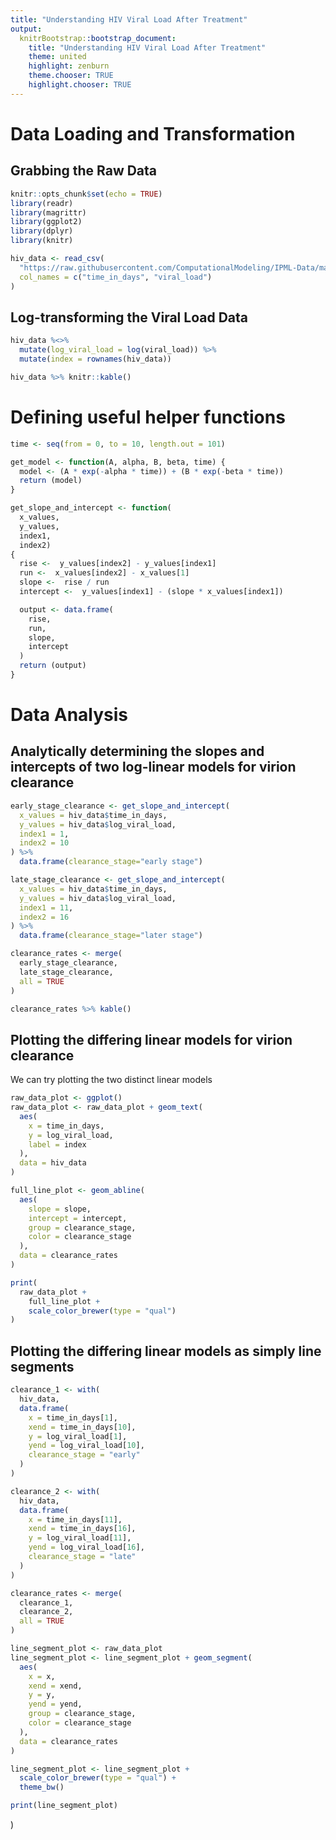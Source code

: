 ```yaml
---
title: "Understanding HIV Viral Load After Treatment"
output: 
  knitrBootstrap::bootstrap_document:
    title: "Understanding HIV Viral Load After Treatment"
    theme: united
    highlight: zenburn
    theme.chooser: TRUE
    highlight.chooser: TRUE
---
```


# Data Loading and Transformation

## Grabbing the Raw Data

```r
knitr::opts_chunk$set(echo = TRUE)
library(readr)
library(magrittr)
library(ggplot2)
library(dplyr)
library(knitr)

hiv_data <- read_csv(
  "https://raw.githubusercontent.com/ComputationalModeling/IPML-Data/master/01HIVseries/HIVseries.csv",
  col_names = c("time_in_days", "viral_load")
)
```

## Log-transforming the Viral Load Data 

```r
hiv_data %<>%
  mutate(log_viral_load = log(viral_load)) %>%
  mutate(index = rownames(hiv_data))

hiv_data %>% knitr::kable()
```

# Defining useful helper functions

```r
time <- seq(from = 0, to = 10, length.out = 101)

get_model <- function(A, alpha, B, beta, time) {
  model <- (A * exp(-alpha * time)) + (B * exp(-beta * time))
  return (model)
}

get_slope_and_intercept <- function(
  x_values,
  y_values,
  index1,
  index2)
{
  rise <-  y_values[index2] - y_values[index1]
  run <-  x_values[index2] - x_values[1]
  slope <-  rise / run
  intercept <-  y_values[index1] - (slope * x_values[index1])

  output <- data.frame(
    rise,
    run,
    slope,
    intercept
  )
  return (output)
}
```

# Data Analysis

## Analytically determining the slopes and intercepts of two log-linear models for virion clearance

```r
early_stage_clearance <- get_slope_and_intercept(
  x_values = hiv_data$time_in_days,
  y_values = hiv_data$log_viral_load,
  index1 = 1,
  index2 = 10
) %>% 
  data.frame(clearance_stage="early stage")

late_stage_clearance <- get_slope_and_intercept(
  x_values = hiv_data$time_in_days,
  y_values = hiv_data$log_viral_load,
  index1 = 11,
  index2 = 16
) %>% 
  data.frame(clearance_stage="later stage")

clearance_rates <- merge(
  early_stage_clearance, 
  late_stage_clearance,
  all = TRUE
)

clearance_rates %>% kable()
```

## Plotting the differing linear models for virion clearance

We can try plotting the two distinct linear models

```r
raw_data_plot <- ggplot()
raw_data_plot <- raw_data_plot + geom_text(
  aes(
    x = time_in_days,
    y = log_viral_load,
    label = index
  ),
  data = hiv_data
)

full_line_plot <- geom_abline(
  aes(
    slope = slope,
    intercept = intercept,
    group = clearance_stage,
    color = clearance_stage
  ),
  data = clearance_rates
)

print(
  raw_data_plot +
    full_line_plot + 
    scale_color_brewer(type = "qual")
)

```

## Plotting the differing linear models as simply line segments


```r
clearance_1 <- with(
  hiv_data,
  data.frame(
    x = time_in_days[1],
    xend = time_in_days[10],
    y = log_viral_load[1],
    yend = log_viral_load[10],
    clearance_stage = "early"
  )
)

clearance_2 <- with(
  hiv_data,
  data.frame(
    x = time_in_days[11],
    xend = time_in_days[16],
    y = log_viral_load[11],
    yend = log_viral_load[16],
    clearance_stage = "late"
  )
)

clearance_rates <- merge(
  clearance_1,
  clearance_2,
  all = TRUE
)

line_segment_plot <- raw_data_plot
line_segment_plot <- line_segment_plot + geom_segment(
  aes(
    x = x,
    xend = xend,
    y = y,
    yend = yend,
    group = clearance_stage,
    color = clearance_stage
  ),
  data = clearance_rates
)

line_segment_plot <- line_segment_plot + 
  scale_color_brewer(type = "qual") +
  theme_bw()

print(line_segment_plot)
```

)

